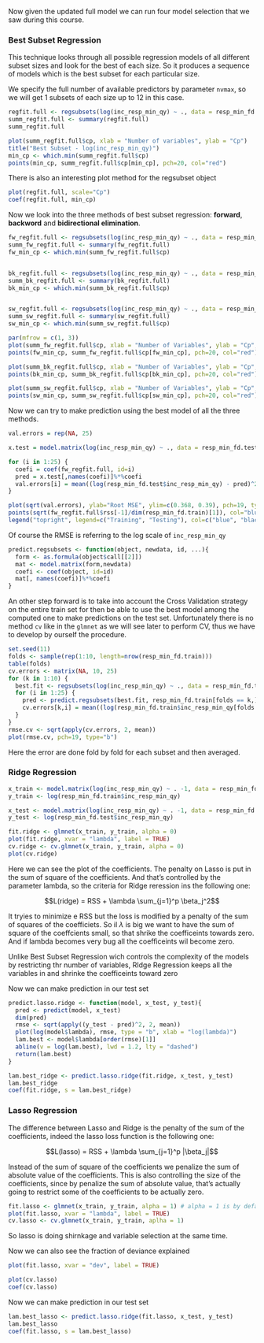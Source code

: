 
Now given the updated full model we can run four model selection that we saw during this course.

### Best Subset Regression

This technique looks through all possible regression models of all different subset sizes and look for the best of each size. So it produces a sequence of models which is the best subset for each particular size.

We specify the full number of available predictors by parameter `nvmax`, so we will get 1 subsets of each size up to 12 in this case.

```r
regfit.full <- regsubsets(log(inc_resp_min_qy) ~ ., data = resp_min_fd.train, nvmax = 25)
summ_regfit.full <- summary(regfit.full)
summ_regfit.full
```

```r
plot(summ_regfit.full$cp, xlab = "Number of variables", ylab = "Cp")
title("Best Subset - log(inc_resp_min_qy)")
min_cp <- which.min(summ_regfit.full$cp)
points(min_cp, summ_regfit.full$cp[min_cp], pch=20, col="red")
```

There is also an interesting plot method for the regsubset object

```r
plot(regfit.full, scale="Cp")
coef(regfit.full, min_cp)
```



Now we look into the three methods of best subset regression: **forward**, **backword** and **bidirectional elimination**.

```r
fw_regfit.full <- regsubsets(log(inc_resp_min_qy) ~ ., data = resp_min_fd.train, nvmax = 25, method = "forward")
summ_fw_regfit.full <- summary(fw_regfit.full)
fw_min_cp <- which.min(summ_fw_regfit.full$cp)


bk_regfit.full <- regsubsets(log(inc_resp_min_qy) ~ ., data = resp_min_fd.train, nvmax = 25, method = "backward")
summ_bk_regfit.full <- summary(bk_regfit.full)
bk_min_cp <- which.min(summ_bk_regfit.full$cp)


sw_regfit.full <- regsubsets(log(inc_resp_min_qy) ~ ., data = resp_min_fd.train, nvmax = 25, method = "seqrep")
summ_sw_regfit.full <- summary(sw_regfit.full)
sw_min_cp <- which.min(summ_sw_regfit.full$cp)
```


```r
par(mfrow = c(1, 3))
plot(summ_fw_regfit.full$cp, xlab = "Number of Variables", ylab = "Cp", type = 'l')
points(fw_min_cp, summ_fw_regfit.full$cp[fw_min_cp], pch=20, col="red")

plot(summ_bk_regfit.full$cp, xlab = "Number of Variables", ylab = "Cp", type = 'l')
points(bk_min_cp, summ_bk_regfit.full$cp[bk_min_cp], pch=20, col="red")

plot(summ_sw_regfit.full$cp, xlab = "Number of Variables", ylab = "Cp", type = 'l')
points(sw_min_cp, summ_sw_regfit.full$cp[sw_min_cp], pch=20, col="red")
```


Now we can try to make prediction using the best model of all the three methods.

```r
val.errors = rep(NA, 25)

x.test = model.matrix(log(inc_resp_min_qy) ~ ., data = resp_min_fd.test)

for (i in 1:25) {
  coefi = coef(fw_regfit.full, id=i)
  pred = x.test[,names(coefi)]%*%coefi
  val.errors[i] = mean((log(resp_min_fd.test$inc_resp_min_qy) - pred)^2)
}

plot(sqrt(val.errors), ylab="Root MSE", ylim=c(0.368, 0.39), pch=19, type="b")
points(sqrt(fw_regfit.full$rss[-1]/dim(resp_min_fd.train)[1]), col="blue", pch=19,type="b")
legend("topright", legend=c("Training", "Testing"), col=c("blue", "black"), pch=19)
```
Of course the RMSE is referring to the log scale of `inc_resp_min_qy`

```r
predict.regsubsets <- function(object, newdata, id, ...){
  form <- as.formula(object$call[[2]])
  mat <- model.matrix(form,newdata)
  coefi <- coef(object, id=id)
  mat[, names(coefi)]%*%coefi
}
```


An other step forward is to take into account the Cross Validation strategy on the entire train set for then be able to use the best model among the computed one to make predictions on the test set. Unfortunately there is no method `cv` like in the `glmnet` as we will see later to perform CV, thus we have to develop by ourself the procedure.

```r
set.seed(11)
folds <- sample(rep(1:10, length=nrow(resp_min_fd.train)))
table(folds)
cv.errors <- matrix(NA, 10, 25)
for (k in 1:10) {
  best.fit <- regsubsets(log(inc_resp_min_qy) ~ ., data = resp_min_fd.train[folds != k,], nvmax = 25, method = "forward")
  for (i in 1:25) {
    pred <- predict.regsubsets(best.fit, resp_min_fd.train[folds == k,], id = i)
    cv.errors[k,i] = mean((log(resp_min_fd.train$inc_resp_min_qy[folds == k]) - pred)^2)
  }
}
rmse.cv <- sqrt(apply(cv.errors, 2, mean))
plot(rmse.cv, pch=19, type="b")
```


Here the error are done fold by fold for each subset and then averaged.

### Ridge Regression

```r
x_train <- model.matrix(log(inc_resp_min_qy) ~ . -1, data = resp_min_fd.train)
y_train <- log(resp_min_fd.train$inc_resp_min_qy)

x_test <- model.matrix(log(inc_resp_min_qy) ~ . -1, data = resp_min_fd.test)
y_test <- log(resp_min_fd.test$inc_resp_min_qy)
```


```r
fit.ridge <- glmnet(x_train, y_train, alpha = 0)
plot(fit.ridge, xvar = "lambda", label = TRUE)
cv.ridge <- cv.glmnet(x_train, y_train, alpha = 0)
plot(cv.ridge)
```

Here we can see the plot of the coefficients.
The penalty on Lasso is put in the sum of square of the coefficients. And that's controlled by the parameter lambda, so the criteria for Ridge reression ins the following one:

$$L(ridge) = RSS + \lambda \sum_{j=1}^p \beta_j^2$$

It tryies to minimize e RSS but the loss is modified by a penalty of the sum of squares of the coefficiets. So il $\lambda$ is big we want to have the sum of square of the coeffcients small, so that shrike the coefficeints towards zero. And if lambda becomes very bug all the coefficeints wil become zero.

Unlike Best Subset Regression wich controls the complexity of the models by restricting thr number of variables, RIdge Regression keeps all the variables in and shrinke the coefficeints toward zero


Now we can make prediction in our test set

```r
predict.lasso.ridge <- function(model, x_test, y_test){
  pred <- predict(model, x_test)
  dim(pred)
  rmse <- sqrt(apply((y_test - pred)^2, 2, mean))
  plot(log(model$lambda), rmse, type = "b", xlab = "log(lambda)")
  lam.best <- model$lambda[order(rmse)[1]]
  abline(v = log(lam.best), lwd = 1.2, lty = "dashed")
  return(lam.best) 
}
```


```r
lam.best_ridge <- predict.lasso.ridge(fit.ridge, x_test, y_test)
lam.best_ridge
coef(fit.ridge, s = lam.best_ridge)
```




### Lasso Regression

The difference between Lasso and Ridge is the penalty of the sum of the coefficients, indeed the lasso loss function is the following one:


$$L(lasso) = RSS + \lambda \sum_{j=1}^p |\beta_j|$$

Instead of the sum of square of the coefficients we penalize the sum of absolute value of the coefficients. This is also controlling the size of the coefficients, since by penalize the sum of absolute value, that's actually going to restrict some of the coefficients to be actually zero.

```r
fit.lasso <- glmnet(x_train, y_train, alpha = 1) # alpha = 1 is by default
plot(fit.lasso, xvar = "lambda", label = TRUE)
cv.lasso <- cv.glmnet(x_train, y_train, aplha = 1)
```

So lasso is doing shirnkage and variable selection at the same time.

Now we can also see the fraction of deviance explained

```r
plot(fit.lasso, xvar = "dev", label = TRUE)
```

```r
plot(cv.lasso)
coef(cv.lasso)
```


Now we can make prediction in our test set

```r
lam.best_lasso <- predict.lasso.ridge(fit.lasso, x_test, y_test)
lam.best_lasso
coef(fit.lasso, s = lam.best_lasso)
```

